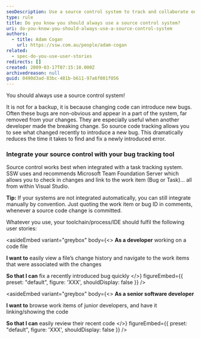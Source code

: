 ```yaml
---
seoDescription: Use a source control system to track and collaborate on code changes, reducing bug introduction and fixing time.
type: rule
title: Do you know you should always use a source control system?
uri: do-you-know-you-should-always-use-a-source-control-system
authors:
  - title: Adam Cogan
    url: https://ssw.com.au/people/adam-cogan
related:
  - spec-do-you-use-user-stories
redirects: []
created: 2009-03-17T07:15:10.000Z
archivedreason: null
guid: 0490d3ad-83bc-481b-b611-97a6f001f056
---
```


You should always use a source control system!

It is not for a backup, it is because changing code can introduce new bugs. Often these bugs are non-obvious and appear in a part of the system, far removed from your changes. They are especially useful when another developer made the breaking change.
So source code tracking allows you to see what changed recently to introduce a new bug. This dramatically reduces the time it takes to find and fix a newly introduced error.

### Integrate your source control with your bug tracking tool

Source control works best when integrated with a task tracking system. SSW uses and recommends Microsoft Team Foundation Server which allows you to check in changes and link to the work item (Bug or Task)... all from within Visual Studio.

**Tip:** If your systems are not integrated automatically, you can still integrate manually by convention. Just quoting the work item or bug ID in comments, whenever a source code change is committed.

Whatever you use, your toolchain/process/IDE should fulfil the following user stories:

<asideEmbed
  variant="greybox"
  body={<>
    **As a developer** working on a code file

**I want to** easily view a file’s change history and navigate to the work items that were associated with the changes

**So that I can** fix a recently introduced bug quickly
  </>}
  figureEmbed={{
    preset: "default",
    figure: 'XXX',
    shouldDisplay: false
  }}
/>

<asideEmbed
  variant="greybox"
  body={<>
    **As a senior software developer**

**I want to** browse work items of junior developers, and have it linking/showing the code

**So that I can** easily review their recent code
  </>}
  figureEmbed={{
    preset: "default",
    figure: 'XXX',
    shouldDisplay: false
  }}
/>